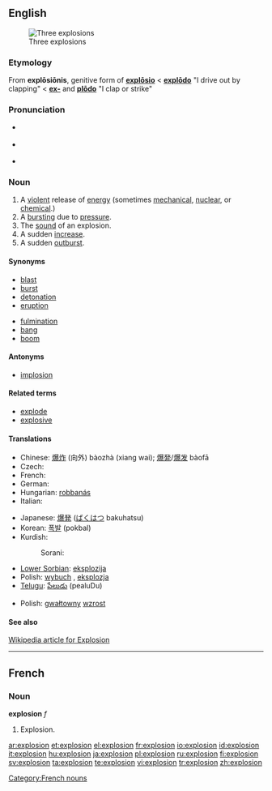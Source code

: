 ==English==
[[Image:Explosions.jpg|thumb|Three explosions]]

===Etymology===
From {{L.}} '''explōsiōnis''', genitive form of '''[[explosio|explōsio]]''' < '''[[explodo|explōdo]]''' "I drive out by clapping" < '''[[ex-#Latin|ex-]]''' and '''[[plodo|plōdo]]''' "I clap or strike"

===Pronunciation===
* {{italbrac|[[RP]]}} {{IPA|/ɪkˈspləʊ.ʒən/}}
* {{italbrac|US}} {{IPA|/ɛkˈsploʊ.ʒən/}}
* {{audio|en-us-explosion.ogg|Audio (US)}}

===Noun===
{{en-noun}}

# A [[violent]] release of [[energy]] (sometimes [[mechanical]], [[nuclear]], or [[chemical]].)
# A [[burst]]ing due to [[pressure]].
# The [[sound]] of an explosion.
# A sudden [[increase]].
# A sudden [[outburst]].

====Synonyms====
{{top2}}
* [[blast]]
* [[burst]]
* [[detonation]]
* [[eruption]]
{{mid2}}
* [[fulmination]]
* [[bang]]
* [[boom]]
{{bottom2}}

====Antonyms====
* [[implosion]]

====Related terms====
* [[explode]]
* [[explosive]]

====Translations====
{{trans-top|a violent release of energy}}
* Chinese: [[爆炸]] (向外) bàozhà (xiang wai); [[爆発]]/[[爆发]] bàofā
* Czech: {{t-|cs|výbuch|m}}
* French: {{t+|fr|explosion|f}}
* German: {{t+|de|Explosion|f}}
* Hungarian: [[robbanás]]
* Italian: {{t+|it|esplosione|f}}
{{mid}}
* Japanese: [[爆発]] ([[ばくはつ]] bakuhatsu)
* Korean: [[폭발]] (pokbal)
* Kurdish:
*: Sorani: {{t|ku|ته‌قاندن|tr=taqAndin|sc=KUchar}}
* [[Lower Sorbian]]: [[eksplozija]] {{f}}
* Polish: [[wybuch]] {{m}}, [[eksplozja]] {{f}}
* [[Telugu]]: [[పేలుడు]] (pealuDu)
{{bottom}}
{{trans-top|a bursting due to pressure}}

{{trans-mid}}

{{trans-bottom}}
{{trans-top|the sound of an explosion}}

{{trans-mid}}

{{trans-bottom}}
{{trans-top|a sudden increase}}

{{trans-mid}}
* Polish: [[gwałtowny]] [[wzrost]]
{{trans-bottom}}
{{trans-top|a sudden outburst}}

{{trans-mid}}

{{trans-bottom}}

====See also====
[http://en.wikipedia.org/wiki/Explosion Wikipedia article for Explosion]

----

==French==

===Noun===
'''explosion''' ''f''

# Explosion.

[[Category:French nouns]]

[[ar:explosion]]
[[et:explosion]]
[[el:explosion]]
[[fr:explosion]]
[[io:explosion]]
[[id:explosion]]
[[it:explosion]]
[[hu:explosion]]
[[ja:explosion]]
[[pl:explosion]]
[[ru:explosion]]
[[fi:explosion]]
[[sv:explosion]]
[[ta:explosion]]
[[te:explosion]]
[[vi:explosion]]
[[tr:explosion]]
[[zh:explosion]]